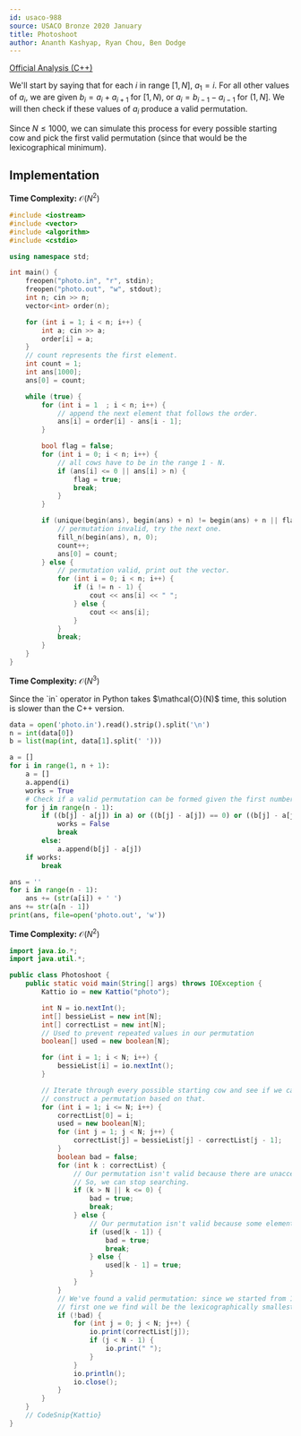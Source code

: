 ---
id: usaco-988
source: USACO Bronze 2020 January
title: Photoshoot
author: Ananth Kashyap, Ryan Chou, Ben Dodge
---

[Official Analysis (C++)](http://www.usaco.org/current/data/sol_photo_bronze_jan20.html)

We'll start by saying that for each $i$ in range $[1, N]$, $a_1 = i$. For all other values of $a_i$, we are given $b_i = a_i + a_{i+1}$ for $[1, N)$, or $a_i = b_{i -1} - a_{i - 1}$ for $(1, N]$. We will then check if these values of $a_i$ produce a valid permutation. 


Since $N \leq 1000$, we can simulate this process for every possible starting cow and pick the first valid permutation (since that would be the lexicographical minimum).

## Implementation


<LanguageSection>

<CPPSection>

**Time Complexity:** $\mathcal{O}(N^2)$
	
```cpp 
#include <iostream>
#include <vector>
#include <algorithm>
#include <cstdio>

using namespace std;

int main() {
	freopen("photo.in", "r", stdin);
	freopen("photo.out", "w", stdout);
	int n; cin >> n;
	vector<int> order(n);

	for (int i = 1; i < n; i++) {
		int a; cin >> a;
		order[i] = a;
	}
	// count represents the first element.
	int count = 1;
	int ans[1000];
	ans[0] = count;

	while (true) {
		for (int i = 1	; i < n; i++) {
			// append the next element that follows the order.
			ans[i] = order[i] - ans[i - 1];
		}

		bool flag = false;
		for (int i = 0; i < n; i++) {
			// all cows have to be in the range 1 - N.
			if (ans[i] <= 0 || ans[i] > n) {
				flag = true;
				break;
			}
		}

		if (unique(begin(ans), begin(ans) + n) != begin(ans) + n || flag) {
			// permutation invalid, try the next one.
			fill_n(begin(ans), n, 0);
			count++;
			ans[0] = count;
		} else {
			// permutation valid, print out the vector.
			for (int i = 0; i < n; i++) {
				if (i != n - 1) {
					cout << ans[i] << " ";
				} else {
					cout << ans[i];
				}
			}
			break;
		}
	}
}
```
</CPPSection>
<PySection>

**Time Complexity:** $\mathcal{O}(N^3)$

<Info title="Time Complexity">
Since the `in` operator in Python takes $\mathcal{O}(N)$ time, this solution is slower than the C++ version.
</Info>

```py
data = open('photo.in').read().strip().split('\n')
n = int(data[0])
b = list(map(int, data[1].split(' ')))

a = []
for i in range(1, n + 1):
	a = []
	a.append(i)
	works = True
	# Check if a valid permutation can be formed given the first number
	for j in range(n - 1):
		if ((b[j] - a[j]) in a) or ((b[j] - a[j]) == 0) or ((b[j] - a[j]) > n):
			works = False
			break
		else:
			a.append(b[j] - a[j])
	if works:
		break

ans = ''
for i in range(n - 1):
	ans += (str(a[i]) + ' ')
ans += str(a[n - 1])
print(ans, file=open('photo.out', 'w'))
```

</PySection>
<JavaSection>
	
**Time Complexity:** $\mathcal{O}(N^2)$
	
```java
import java.io.*;
import java.util.*;

public class Photoshoot {
	public static void main(String[] args) throws IOException {
		Kattio io = new Kattio("photo");

		int N = io.nextInt();
		int[] bessieList = new int[N];
		int[] correctList = new int[N];
		// Used to prevent repeated values in our permutation
		boolean[] used = new boolean[N];

		for (int i = 1; i < N; i++) {
			bessieList[i] = io.nextInt();
		}

		// Iterate through every possible starting cow and see if we can
		// construct a permutation based on that.
		for (int i = 1; i <= N; i++) {
			correctList[0] = i;
			used = new boolean[N];
			for (int j = 1; j < N; j++) {
				correctList[j] = bessieList[j] - correctList[j - 1];
			}
			boolean bad = false;
			for (int k : correctList) {
				// Our permutation isn't valid because there are unacceptable values
				// So, we can stop searching. 
				if (k > N || k <= 0) {
					bad = true;
					break;
				} else {
					// Our permutation isn't valid because some elements repeat
					if (used[k - 1]) {
						bad = true;
						break;
					} else {
						used[k - 1] = true;
					}
				}
			}
			// We've found a valid permutation: since we started from 1, the
			// first one we find will be the lexicographically smallest one
			if (!bad) {
				for (int j = 0; j < N; j++) {
					io.print(correctList[j]);
					if (j < N - 1) {
						io.print(" ");
					}
				}
				io.println();
				io.close();
			}
		}
	}
	// CodeSnip{Kattio}
}
```
</JavaSection>
	
</LanguageSection>
